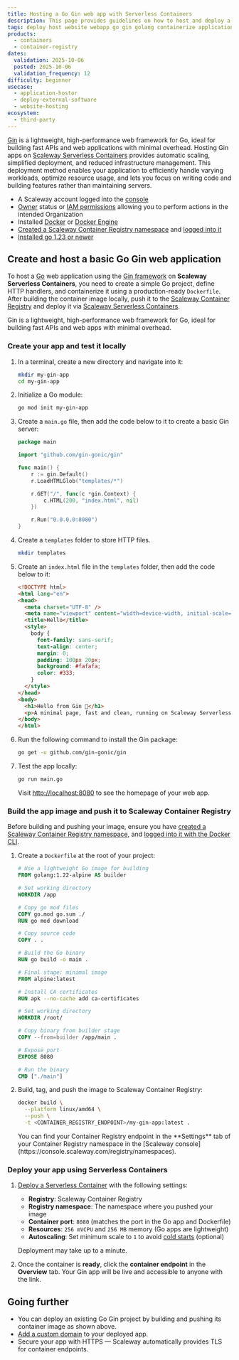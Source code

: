 ```yaml
---
title: Hosting a Go Gin web app with Serverless Containers
description: This page provides guidelines on how to host and deploy a Go web application using the Gin framework with Scaleway Serverless Containers
tags: deploy host website webapp go gin golang containerize application docker dockerfile
products:
  - containers
  - container-registry
dates:
  validation: 2025-10-06
  posted: 2025-10-06
  validation_frequency: 12
difficulty: beginner
usecase:
  - application-hostor
  - deploy-external-software
  - website-hosting
ecosystem:
  - third-party
---
```



[Gin](https://gin-gonic.com/) is a lightweight, high-performance web framework for Go, ideal for building fast APIs and web applications with minimal overhead. Hosting Gin apps on [Scaleway Serverless Containers](/serverless-containers/) provides automatic scaling, simplified deployment, and reduced infrastructure management. This deployment method enables your application to efficiently handle varying workloads, optimize resource usage, and lets you focus on writing code and building features rather than maintaining servers.

<Requirements />

- A Scaleway account logged into the [console](https://console.scaleway.com)
- [Owner](/iam/concepts/#owner) status or [IAM permissions](/iam/concepts/#permission) allowing you to perform actions in the intended Organization
- Installed [Docker](https://docs.docker.com/get-started/get-docker/) or [Docker Engine](https://docs.docker.com/engine/install/)
- [Created a Scaleway Container Registry namespace](/container-registry/how-to/create-namespace/) and [logged into it](/container-registry/how-to/connect-docker-cli/)
- [Installed go 1.23 or newer](https://go.dev/doc/install)


## Create and host a basic Go Gin web application

To host a [Go](https://go.dev/) web application using the [Gin framework](https://gin-gonic.com/) on **Scaleway Serverless Containers**, you need to create a simple Go project, define HTTP handlers, and containerize it using a production-ready `Dockerfile`. After building the container image locally, push it to the [Scaleway Container Registry](/container-registry/) and deploy it via [Scaleway Serverless Containers](/serverless-containers/).

Gin is a lightweight, high-performance web framework for Go, ideal for building fast APIs and web apps with minimal overhead.

### Create your app and test it locally

1. In a terminal, create a new directory and navigate into it:
    ```bash
    mkdir my-gin-app
    cd my-gin-app
    ```

2. Initialize a Go module:
    ```bash
    go mod init my-gin-app
    ```

3. Create a `main.go` file, then add the code below to it to create a basic Gin server:
    ```go
    package main

    import "github.com/gin-gonic/gin"

    func main() {
        r := gin.Default()
        r.LoadHTMLGlob("templates/*")

        r.GET("/", func(c *gin.Context) {
            c.HTML(200, "index.html", nil)
        })

        r.Run("0.0.0.0:8080")
    }
    ```

4. Create a `templates` folder to store HTTP files.

    ```bash
    mkdir templates
    ```

5. Create an `index.html` file in the `templates` folder, then add the code below to it:

    ```html
    <!DOCTYPE html>
    <html lang="en">
    <head>
      <meta charset="UTF-8" />
      <meta name="viewport" content="width=device-width, initial-scale=1.0"/>
      <title>Hello</title>
      <style>
        body {
          font-family: sans-serif;
          text-align: center;
          margin: 0;
          padding: 100px 20px;
          background: #fafafa;
          color: #333;
        }
      </style>
    </head>
    <body>
      <h1>Hello from Gin 🌿</h1>
      <p>A minimal page, fast and clean, running on Scaleway Serverless Containers.</p>
    </body>
    </html>
    ```

6. Run the following command to install the Gin package:
    ```bash
    go get -u github.com/gin-gonic/gin
    ```

7. Test the app locally:
    ```bash
    go run main.go
    ```
    Visit [http://localhost:8080](http://localhost:8080) to see the homepage of your web app.

### Build the app image and push it to Scaleway Container Registry

Before building and pushing your image, ensure you have [created a Scaleway Container Registry namespace](/container-registry/how-to/create-namespace/), and [logged into it with the Docker CLI](/container-registry/how-to/connect-docker-cli/).

1. Create a `Dockerfile` at the root of your project:
    ```dockerfile
    # Use a lightweight Go image for building
    FROM golang:1.22-alpine AS builder

    # Set working directory
    WORKDIR /app

    # Copy go mod files
    COPY go.mod go.sum ./
    RUN go mod download

    # Copy source code
    COPY . .

    # Build the Go binary
    RUN go build -o main .

    # Final stage: minimal image
    FROM alpine:latest

    # Install CA certificates
    RUN apk --no-cache add ca-certificates

    # Set working directory
    WORKDIR /root/

    # Copy binary from builder stage
    COPY --from=builder /app/main .

    # Expose port
    EXPOSE 8080

    # Run the binary
    CMD ["./main"]
    ```

2. Build, tag, and push the image to Scaleway Container Registry:
    ```bash
    docker build \
      --platform linux/amd64 \
      --push \
      -t <CONTAINER_REGISTRY_ENDPOINT>/my-gin-app:latest .
    ```

    <Message type="note">
    You can find your Container Registry endpoint in the **Settings** tab of your Container Registry namespace in the [Scaleway console](https://console.scaleway.com/registry/namespaces).
    </Message>

### Deploy your app using Serverless Containers

1. [Deploy a Serverless Container](/serverless-containers/how-to/deploy-container/) with the following settings:
    - **Registry**: Scaleway Container Registry
    - **Registry namespace**: The namespace where you pushed your image
    - **Container port**: `8080` (matches the port in the Go app and Dockerfile)
    - **Resources**: `256 mVCPU` and `256 MB` memory (Go apps are lightweight)
    - **Autoscaling**: Set minimum scale to `1` to avoid [cold starts](/serverless-containers/concepts/#cold-start) (optional)

    Deployment may take up to a minute.

2. Once the container is **ready**, click the **container endpoint** in the **Overview** tab. Your Gin app will be live and accessible to anyone with the link.

## Going further

- You can deploy an existing Go Gin project by building and pushing its container image as shown above.
- [Add a custom domain](/serverless-containers/how-to/add-a-custom-domain-to-a-container/) to your deployed app.
- Secure your app with HTTPS — Scaleway automatically provides TLS for container endpoints.
